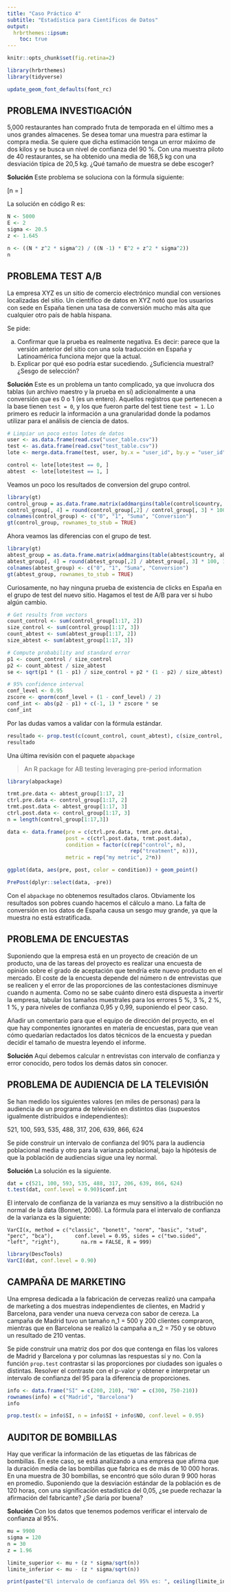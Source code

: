 ```yaml
---
title: "Caso Práctico 4"
subtitle: "Estadística para Científicos de Datos"
output: 
  hrbrthemes::ipsum:
    toc: true
---
```

```r
knitr::opts_chunk$set(fig.retina=2)
```

```r
library(hrbrthemes)
library(tidyverse)

update_geom_font_defaults(font_rc)
```

## PROBLEMA INVESTIGACIÓN
5,000 restaurantes han comprado fruta de temporada en el último mes a unos grandes almacenes. Se desea tomar una muestra para estimar la compra media. Se quiere que dicha estimación tenga un error máximo de dos kilos y se busca un nivel de confianza del 90 %. Con una muestra piloto de 40 restaurantes, se ha obtenido una media de 168,5 kg con una desviación típica de 20,5 kg. ¿Qué tamaño de muestra se debe escoger?

**Solución**
Este problema se soluciona con la fórmula siguiente:

\[n = \frac{Nz^{2}\sigma^{2}}{(N-1)E^{2} + z^{2}\sigma^{2}}\]

La solución en código R es:

```r
N <- 5000
E <- 2
sigma <- 20.5
z <- 1.645

n <- ((N * z^2 * sigma^2) / ((N -1) * E^2 + z^2 * sigma^2))
n
```

## PROBLEMA TEST A/B
La empresa XYZ es un sitio de comercio electrónico mundial con versiones localizadas del sitio. Un científico de datos en XYZ notó que los usuarios con sede en España tienen una tasa de conversión mucho más alta que cualquier otro país de habla hispana.

Se pide:

a. Confirmar que la prueba es realmente negativa. Es decir: parece que la versión anterior del sitio con una sola traducción en España y Latinoamérica funciona mejor que la actual.
b. Explicar por qué eso podría estar sucediendo. ¿Suficiencia muestral? ¿Sesgo de selección?

**Solución**
Este es un problema un tanto complicado, ya que involucra dos tablas (un archivo maestro y la prueba en sí) adicionalmente a una conversión que es 0 o 1 (es un entero). Aquellos registros que pertenecen a la base tienen `test = 0`, y los que fueron parte del test tiene `test = 1`. Lo primero es reducir la información a una granularidad donde la podamos utilizar para el análisis de ciencia de datos. 

```r
# Limpiar un poco estos lotes de datos
user <- as.data.frame(read.csv("user_table.csv"))
test <- as.data.frame(read.csv("test_table.csv"))
lote <- merge.data.frame(test, user, by.x = "user_id", by.y = "user_id")

control <- lote[lote$test == 0, ]
abtest  <- lote[lote$test == 1, ]
```

Veamos un poco los resultados de conversion del grupo control.

```r
library(gt)
control_group = as.data.frame.matrix(addmargins(table(control$country, control$conversion)))
control_group[, 4] = round(control_group[,2] / control_group[, 3] * 100, 1)
colnames(control_group) <- c("0", "1", "Suma", "Conversion")
gt(control_group, rownames_to_stub = TRUE)
```

Ahora veamos las diferencias con el grupo de test.

```r
library(gt)
abtest_group = as.data.frame.matrix(addmargins(table(abtest$country, abtest$conversion)))
abtest_group[, 4] = round(abtest_group[,2] / abtest_group[, 3] * 100, 1)
colnames(abtest_group) <- c("0", "1", "Suma", "Conversion")
gt(abtest_group, rownames_to_stub = TRUE)
```

Curiosamente, no hay ninguna prueba de existencia de clicks en España en el grupo de test del nuevo sitio. Hagamos el test de A/B para ver si hubo algún cambio. 

```r
# Get results from vectors
count_control <- sum(control_group[1:17, 2])
size_control <- sum(control_group[1:17, 3])
count_abtest <- sum(abtest_group[1:17, 2])
size_abtest <- sum(abtest_group[1:17, 3])

# Compute probability and standard error
p1 <- count_control / size_control
p2 <- count_abtest / size_abtest
se <- sqrt(p1 * (1 - p1) / size_control + p2 * (1 - p2) / size_abtest)

# 95% confidence interval
conf_level <- 0.95
zscore <- qnorm(conf_level + (1 - conf_level) / 2)
conf_int <- abs(p2 - p1) + c(-1, 1) * zscore * se
conf_int
```

Por las dudas vamos a validar con la fórmula estándar. 

```r
resultado <- prop.test(c(count_control, count_abtest), c(size_control, size_abtest))
resultado
```

Una última revisión con el paquete `abpackage`

> An R package for AB testing leveraging pre-period information

```r
library(abpackage)

trmt.pre.data <- abtest_group[1:17, 2]
ctrl.pre.data <- control_group[1:17, 2]
trmt.post.data <- abtest_group[1:17, 3]
ctrl.post.data <- control_group[1:17, 3]
n = length(control_group[1:17,3])

data <- data.frame(pre = c(ctrl.pre.data, trmt.pre.data),
                   post = c(ctrl.post.data, trmt.post.data),
                   condition = factor(c(rep("control", n),
                                        rep("treatment", n))),
                   metric = rep("my metric", 2*n))

ggplot(data, aes(pre, post, color = condition)) + geom_point()
```
```r
PrePost(dplyr::select(data, -pre))
```

Con el `abpackage` no obtenemos resultados claros. Obviamente los resultados son pobres cuando hacemos el cálculo a mano. La falta de conversión en los datos de España causa un sesgo muy grande, ya que la muestra no está estratificada.

## PROBLEMA DE ENCUESTAS
Suponiendo que la empresa está en un proyecto de creación de un producto, una de las tareas del proyecto es realizar una encuesta de opinión sobre el grado de aceptación que tendría este nuevo producto en el mercado. El coste de la encuesta depende del número n de entrevistas que se realicen y el error de las proporciones de las contestaciones disminuye cuando n aumenta. Como no se sabe cuánto dinero está dispuesta a invertir la empresa, tabular los tamaños muestrales para los errores 5 %, 3 %, 2 %, 1 %, y para niveles de confianza 0,95 y 0,99, suponiendo el peor caso.

Añadir un comentario para que el equipo de dirección del proyecto, en el que hay componentes ignorantes en materia de encuestas, para que vean cómo quedarían redactados los datos técnicos de la encuesta y puedan decidir el tamaño de muestra leyendo el informe.

**Solución**
Aquí debemos calcular n entrevistas con intervalo de confianza y error conocido, pero todos los demás datos sin conocer. 


## PROBLEMA DE AUDIENCIA DE LA TELEVISIÓN
Se han medido los siguientes valores (en miles de personas) para la audiencia de un programa de televisión en distintos días (supuestos igualmente distribuidos e independientes):

521, 100, 593, 535, 488, 317, 206, 639, 866, 624

Se pide construir un intervalo de confianza del 90% para la audiencia poblacional media y otro para la varianza poblacional, bajo la hipótesis de que la población de audiencias sigue una ley normal.

**Solución**
La solución es la siguiente.

```r
dat = c(521, 100, 593, 535, 488, 317, 206, 639, 866, 624)
t.test(dat, conf.level = 0.90)$conf.int
```

El intervalo de confianza de la varianza es muy sensitivo a la distribución no normal de la data (Bonnet, 2006). La fórmula para el intervalo de confianza de la varianza es la siguiente:

`VarCI(x, method = c("classic", "bonett", "norm", "basic", "stud", "perc", "bca"),
      conf.level = 0.95, sides = c("two.sided", "left", "right"),
      na.rm = FALSE, R = 999)`
      
```r
library(DescTools)
VarCI(dat, conf.level = 0.90)
```

## CAMPAÑA DE MARKETING
Una empresa dedicada a la fabricación de cervezas realizó una campaña de marketing a dos muestras independientes de clientes, en Madrid y Barcelona, para vender una nueva cerveza con sabor de cereza. La campaña de Madrid tuvo un tamaño n_1 = 500 y 200 clientes compraron, mientras que en Barcelona se realizó la campaña a n_2 = 750 y se obtuvo un resultado de 210 ventas.

Se pide construir una matriz dos por dos que contenga en filas los valores de Madrid y Barcelona y por columnas las respuestas sí y no. Con la función `prop.test` contrastar si las proporciones por ciudades son iguales o distintas. Resolver el contraste con el p-valor y obtener e interpretar un intervalo de confianza del 95 para la diferencia de proporciones.

```r
info <- data.frame("SI" = c(200, 210), "NO" = c(300, 750-210))
rownames(info) = c("Madrid", "Barcelona")
info

prop.test(x = info$SI, n = info$SI + info$NO, conf.level = 0.95)
```

## AUDITOR DE BOMBILLAS

Hay que verificar la información de las etiquetas de las fábricas de bombillas. En este caso, se está analizando a una empresa que afirma que la duración media de las bombillas que fabrica es de más de 10 000 horas. En una muestra de 30 bombillas, se encontró que sólo duran 9 900 horas en promedio. Suponiendo que la desviación estándar de la población es de 120 horas, con una significación estadística del 0,05, ¿se puede rechazar la afirmación del fabricante? ¿Se daría por buena?

**Solución**
Con los datos que tenemos podemos verificar el intervalo de confianza al 95%. 

```r
mu = 9900
sigma = 120
n = 30
z = 1.96

limite_superior <- mu + (z * sigma/sqrt(n))
limite_inferior <- mu - (z * sigma/sqrt(n))

print(paste("El intervalo de confianza del 95% es: ", ceiling(limite_inferior), " - ", ceiling(limite_superior)))

```

